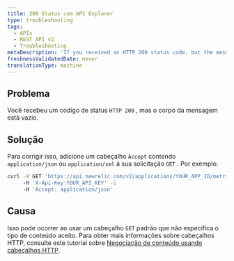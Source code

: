 ```yaml
---
title: 200 Status com API Explorer
type: troubleshooting
tags:
  - APIs
  - REST API v2
  - Troubleshooting
metaDescription: 'If you received an HTTP 200 status code, but the message body is empty, make sure you have specified an Accept header in your GET request.'
freshnessValidatedDate: never
translationType: machine
---
```


## Problema

Você recebeu um código de status `HTTP 200` , mas o corpo da mensagem está vazio.

## Solução

Para corrigir isso, adicione um cabeçalho `Accept` contendo `application/json` ou `application/xml` à sua solicitação `GET` . Por exemplo:

```sh
curl -X GET 'https://api.newrelic.com/v2/applications/YOUR_APP_ID/metrics/data.json'
     -H 'X-Api-Key:YOUR_API_KEY' -i
     -H 'Accept: application/json'
```

## Causa

Isso pode ocorrer ao usar um cabeçalho `GET` padrão que não especifica o tipo de conteúdo aceito. Para obter mais informações sobre cabeçalhos HTTP, consulte este tutorial sobre [Negociação de conteúdo usando cabeçalhos HTTP](https://restfulapi.net/content-negotiation/).